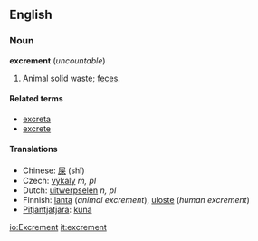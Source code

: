 ==English==
===Noun===
'''excrement''' (''uncountable'')

# Animal solid waste; [[feces]].

====Related terms====
*[[excreta]]
*[[excrete]]

====Translations====
*Chinese: [[屎]] (shǐ)
*Czech: [[výkaly]] ''m, pl''
*Dutch: [[uitwerpselen]] ''n, pl''
*Finnish: [[lanta]] (''animal excrement''), [[uloste]] (''human excrement'')
*[[Pitjantjatjara]]: [[kuna]]

[[io:Excrement]]
[[it:excrement]]